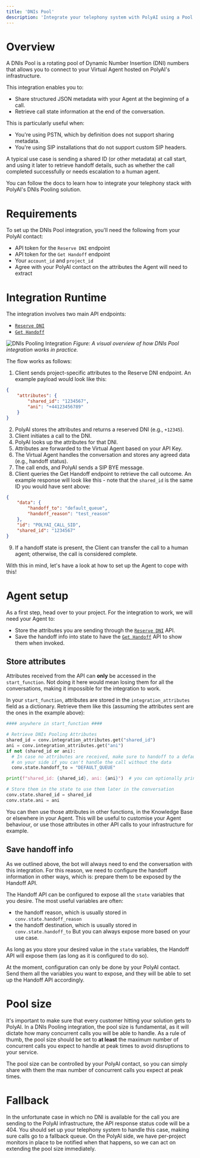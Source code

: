```yaml
---
title: 'DNIs Pool'
description: 'Integrate your telephony system with PolyAI using a Pool of DNIs.'
---
```


# Overview

A DNIs Pool is a rotating pool of Dynamic Number Insertion (DNI) numbers that allows you 
to connect to your Virtual Agent hosted on PolyAI's infrastructure. 

This integration enables you to:
- Share structured JSON metadata with your Agent at the beginning of a call.
- Retrieve call state information at the end of the conversation.

This is particularly useful when:
- You're using PSTN, which by definition does not support sharing metadata.
- You're using SIP installations that do not support custom SIP headers.

A typical use case is sending a shared ID (or other metadata) at call start, 
and using it later to retrieve handoff details, such as whether the call completed 
successfully or needs escalation to a human agent.

You can follow the docs to learn how to integrate your telephony stack with PolyAI's DNIs Pooling solution.


# Requirements

To set up the DNIs Pool integration, you'll need the following from your PolyAI contact:

- API token for the `Reserve DNI` endpoint
- API token for the `Get Handoff` endpoint
- Your `account_id` and `project_id`
- Agree with your PolyAI contact on the attributes the Agent will need to extract


# Integration Runtime

The integration involves two main API endpoints:
- [`Reserve DNI`](/api-reference/conversations/endpoint/dni-reservation)
- [`Get Handoff`](/api-reference/conversations/endpoint/get-handoff)

![DNIs Pooling Integration](/images/integrations/dnis-pooling-integration.jpg)
*Figure: A visual overview of how DNIs Pool integration works in practice.*

The flow works as follows:
1. Client sends project-specific attributes to the Reserve DNI endpoint. An example payload would look like this:
```json
{
    "attributes": {
        "shared_id": "1234567",
        "ani": "+44123456789"
    }
}
```
2. PolyAI stores the attributes and returns a reserved DNI (e.g., `+12345`).
3. Client initiates a call to the DNI.
4. PolyAI looks up the attributes for that DNI.
5. Attributes are forwarded to the Virtual Agent based on your API Key.
6. The Virtual Agent handles the conversation and stores any agreed data (e.g., handoff status).
7. The call ends, and PolyAI sends a SIP BYE message.
8. Client queries the Get Handoff endpoint to retrieve the call outcome. 
An example response will look like this - note that the `shared_id` is the same ID you would have sent above:
```json
{
    "data": {
        "handoff_to": "default_queue",
        "handoff_reason": "test_reason"
    },
    "id": "POLYAI_CALL_SID",
    "shared_id": "1234567"
}
```
9. If a handoff state is present, the Client can transfer the call to a human agent; otherwise, the call is considered complete.

With this in mind, let's have a look at how to set up the Agent to cope with this!

# Agent setup
As a first step, head over to your project.
For the integration to work, we will need your Agent to:
- Store the attributes you are sending through the [`Reserve DNI`](/api-reference/conversations/endpoint/dni-reservation) API.
- Save the handoff info into state to have the [`Get Handoff`](/api-reference/conversations/endpoint/get-handoff) API to show them when invoked.

## Store attributes
Attributes received from the API can **only** be accessed in the `start_function`.
Not doing it here would mean losing them for all the conversations, making it impossible for the integration to work.

In your `start_function`, attributes are stored in the `integration_attributes` field as a dictionary.
Retrieve them like this (assuming the attributes sent are the ones in the example above):
```python
#### anywhere in start_function ####

# Retrieve DNIs Pooling Attributes
shared_id = conv.integration_attributes.get("shared_id")
ani = conv.integration_attributes.get("ani")
if not (shared_id or ani):
  # In case no attributes are received, make sure to handoff to a default queue 
  # on your side if you can't handle the call without the data
  conv.state.handoff_to = "DEFAULT_QUEUE"

print(f"shared_id: {shared_id}, ani: {ani}")  # you can optionally print the attributes

# Store them in the state to use them later in the conversation
conv.state.shared_id = shared_id
conv.state.ani = ani
```
You can then use those attributes in other functions, in the Knowledge Base or elsewhere
in your Agent. This will be useful to customise your Agent behaviour, or use those attributes
in other API calls to your infrastructure for example.

## Save handoff info
As we outlined above, the bot will always need to end the conversation with this integration.
For this reason, we need to configure the handoff information in other ways, which is: 
prepare them to be exposed by the Handoff API.

The Handoff API can be configured to expose all the `state` variables that you desire.
The most useful variables are often:
- the handoff reason, which is usually stored in `conv.state.handoff_reason`
- the handoff destination, which is usually stored in `conv.state.handoff_to`
But you can always expose more based on your use case.

As long as you store your desired value in the `state` variables, the Handoff API will expose them
(as long as it is configured to do so). 

At the moment, configuration can only be done by your PolyAI contact. Send them all the 
variables you want to expose, and they will be able to set up the Handoff API accordingly.


# Pool size 
It's important to make sure that every customer hitting your solution gets to PolyAI.
In a DNIs Pooling integration, the pool size is fundamental, as it will dictate how many
concurrent calls you will be able to handle.
As a rule of thumb, the pool size should be set to **at least** the maximum number of 
concurrent calls you expect to handle at peak times to avoid disruptions to your service.

The pool size can be controlled by your PolyAI contact, so you can simply share with them
the max number of concurrent calls you expect at peak times.

# Fallback
In the unfortunate case in which no DNI is available for the call you are sending to the PolyAI infrastructure,
the API response status code will be a 404. You should set up your telephony system
to handle this case, making sure calls go to a fallback queue.
On the PolyAI side, we have per-project monitors in place to be notified when that happens,
so we can act on extending the pool size immediately.